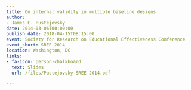 ```yaml
---
title: On internal validity in multiple baseline designs
author:
- James E. Pustejovsky
date: 2014-03-06T00:00:00
publish_date: 2018-04-15T08:15:00
event: Society for Research on Educational Effectiveness Conference
event_short: SREE 2014
location: Washington, DC
links:
- fa-icon: person-chalkboard
  text: Slides
  url: /files/Pustejovsky-SREE-2014.pdf

---
```




